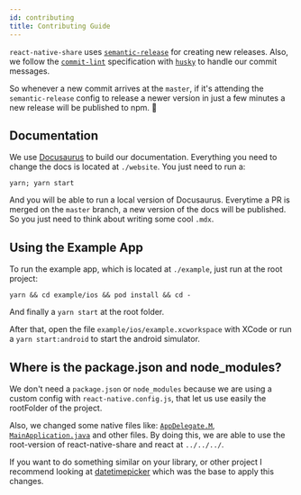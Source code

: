 ```yaml
---
id: contributing
title: Contributing Guide
---
```


`react-native-share` uses [`semantic-release`](https://github.com/semantic-release/semantic-release) for creating new releases. Also, we follow the [`commit-lint`](https://github.com/conventional-changelog/commitlint#readme) specification with [`husky`](https://github.com/typicode/husky#readme) to handle our commit messages.

So whenever a new commit arrives at the `master`, if it's attending the `semantic-release` config to release a newer version in just a few minutes a new release will be published to npm. 🚀

## Documentation

We use [Docusaurus](https://github.com/facebook/docusaurus) to build our documentation. Everything you need to change the docs is located at `./website`.
You just need to run a:

```shell
yarn; yarn start
```

And you will be able to run a local version of Docusaurus. Everytime a PR is merged on the `master` branch, a new version of the docs will be published. So you just need to think about writing some cool `.mdx`.

## Using the Example App

To run the example app, which is located at `./example`, just run at the root project:

```shell
yarn && cd example/ios && pod install && cd -
```

And finally a `yarn start` at the root folder.

After that, open the file `example/ios/example.xcworkspace` with XCode or run a `yarn start:android` to start the android simulator.

## Where is the package.json and node_modules?

We don't need a `package.json` or `node_modules` because we are using a custom config with `react-native.config.js`, that let us use easily the rootFolder of the project.

Also, we changed some native files like: [`AppDelegate.M`](https://github.com/react-native-community/react-native-share/blob/56faa20d7ad30501056b89b24205f22c9efb93f3/example/ios/example/AppDelegate.m#L36),
[`MainApplication.java`](https://github.com/react-native-community/react-native-share/blob/56faa20d7ad30501056b89b24205f22c9efb93f3/example/android/app/src/main/java/com/example/MainApplication.java#L33) and
other files. By doing this, we are able to use the root-version of react-native-share and react at `../../../`.

If you want to do something similar on your library, or other project I recommend looking at [datetimepicker](https://github.com/react-native-community/datetimepicker) which was the base to apply this changes.
